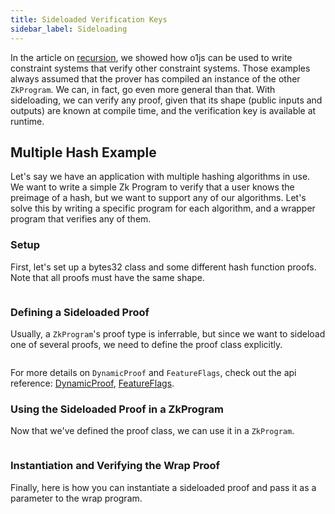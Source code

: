 ```yaml
---
title: Sideloaded Verification Keys
sidebar_label: Sideloading
---
```


In the article on [recursion](/docs/advanced-concepts/recursion.mdx), we showed how o1js can be used to
write constraint systems that verify other constraint systems.  Those examples always assumed that the
prover has compiled an instance of the other `ZkProgram`.  We can, in fact, go even more general than that.
With sideloading, we can verify any proof, given that its shape (public inputs and outputs) are known at
compile time, and the verification key is available at runtime.

## Multiple Hash Example

Let's say we have an application with multiple hashing algorithms in use.  We want to write a simple Zk
Program to verify that a user knows the preimage of a hash, but we want to support any of our 
algorithms.  Let's solve this by writing a specific program for each algorithm, and a wrapper program
that verifies any of them.

### Setup

First, let's set up a bytes32 class and some different hash function proofs.  Note that all proofs must
have the same shape.

```ts file=../snippets/sideloaded-vks/sideloaded-vks.ts start=start_multi_hash_setup end=end_multi_hash_setup
```

### Defining a Sideloaded Proof

Usually, a `ZkProgram`'s proof type is inferrable, but since we want to sideload one of several proofs, we
need to define the proof class explicitly.

```ts file=../snippets/sideloaded-vks/sideloaded-vks.ts start=start_multi_hash_proof end=end_multi_hash_proof
```

For more details on `DynamicProof` and `FeatureFlags`, check out the api reference: [DynamicProof](/api-reference/classes/DynamicProof.mdx), [FeatureFlags](/api-reference/variables/FeatureFlags.mdx).


### Using the Sideloaded Proof in a ZkProgram

Now that we've defined the proof class, we can use it in a `ZkProgram`.

```ts file=../snippets/sideloaded-vks/sideloaded-vks.ts start=start_multi_hash_program end=end_multi_hash_program
```

### Instantiation and Verifying the Wrap Proof

Finally, here is how you can instantiate a sideloaded proof and pass it as a parameter to the wrap
program.

```ts file=../snippets/sideloaded-vks/sideloaded-vks.ts start=start_multi_hash_verify end=end_multi_hash_verify
```